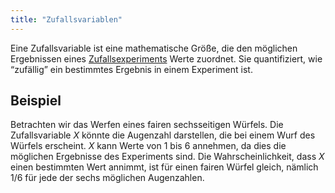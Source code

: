 ```yaml
---
title: "Zufallsvariablen"
---
```


Eine Zufallsvariable ist eine mathematische Größe, die den möglichen Ergebnissen eines [Zufallsexperiments](zufallsexperiment.qmd) Werte zuordnet. Sie quantifiziert, wie "zufällig" ein bestimmtes Ergebnis in einem Experiment ist.

::: {.callout-tip}
## Beispiel

Betrachten wir das Werfen eines fairen sechsseitigen Würfels. Die Zufallsvariable $X$ könnte die Augenzahl darstellen, die bei einem Wurf des Würfels erscheint. $X$ kann Werte von $1$ bis $6$ annehmen, da dies die möglichen Ergebnisse des Experiments sind. Die Wahrscheinlichkeit, dass $X$ einen bestimmten Wert annimmt, ist für einen fairen Würfel gleich, nämlich $1/6$ für jede der sechs möglichen Augenzahlen.
:::